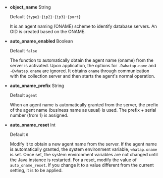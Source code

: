 <Title level={props.level} hash="nameoption">Agent name-related options</Title>

- **object_name** <span class='type'>String</span>

  Default `{type}`-`{ip2}`-`{ip3}`-`{port}`

  It is an agent naming (ONAME) scheme to identify database servers. An OID is created based on the ONAME.

- **auto_oname_enabled** <span class='type'>Boolean</span>

  Default `false`

  The function to automatically obtain the agent name (oname) from the server is activated. Upon application, the options for `-Dwhatap.name` and `-Dwhatap.oname` are ignored. It obtains `oname` through communication with the collection server and then starts the agent's normal operation.

- **auto_oname_prefix** <span class='type'>String</span>

  Default `agent`

  When an agent name is automatically granted from the server, the prefix of the agent name (business name as usual) is used. The prefix + serial number (from 1) is assigned.

- **auto_oname_reset** <span class='type'>Int</span>

  Default `0`

  Modify it to obtain a new agent name from the server. If the agent name is automatically granted, the system environment variable, `whatap.oname` is set. Once set, the system environment variables are not changed until the Java instance is restarted. For a reset, modify the value of `auto_oname_reset`. If you change it to a value different from the current setting, it is to be applied.
